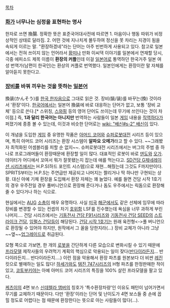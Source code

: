 [[목차]]

=== [[화]]가 너무나는 심정을 표현하는 명사 === 
한자로 쓰면 換腸. 정확한 뜻은 표준국어대사전에 따르면 1. 마음이나 행동 따위가 비정상적인 상태로 달라짐. 2. 어떤 것에 지나치게 몰두하여 정신을 못 차리는 지경이 됨을 속되게 이르는 말.
"환장하겠네"라는 단어는 아주 빈번하게 사용되고 있다. 참고로 일본에서는 전혀 쓰이지 않는 언어라서 [[황미나]] 만화 이씨댁 이야기를 일본에서 연재할 당시, 극중 에피소드 제목 이름이 '''환장의 커플'''인데 이걸 [[일본어]]로 통역하던 한국거주 일본 여성 번역가(남편이 한국인)는 환상의 커플로 번역했다. 일본인에게는 환장이란 말 자체를 알아듣지 못한다고.

=== [[장비]]를 바꿔 끼우는 것을 뜻하는 [[일본어]] ===
換装(かんそう)를 [[한국 한자음]]으로 그대로 읽은 것. 장비(裝/装)를 바꾸는(換) 것이라서 '환장'이다. [[한국어]]에서는 일본어 換装에 바로 대응하는 단어가 없고, 보통 '장비 교체' 등으로 쓴다.[* 스위칭, [[스와핑]] 등의 영어 단어도 쓰이는데 무기에 쓰인다는 것이 차이점.] 즉, '''1과 달리 한국어는 아니지만''' 번역하는 사람들이 일본 [[게임]] 내용을 [[직역]]하다가 퍼졌기에 종종 볼 수 있는데, 이것과 비슷한 단어로는 [[wiki: "배신#s-2" 배신]]이 있다.

이 개념을 도입한 [[게임]] 중 유명한 작품은 [[아머드 코어]]와 [[슈퍼로봇대전]] 시리즈 등이 있으며, 특히 아머드 코어 시리즈는 환장 시스템이 '''알파요 오메가'''라고 할 수 있다. ~~그래봤자 최적화된 어셈블리를 피할 순 없지~~. 슈퍼로봇대전 시리즈에서는 버그의 주범 중 하나로 프로그래머들이 환장때문에 환장할 일이 많다. 대표적인 로봇이 바로 [[덴도]]와 [[오가]]. 데이터가 어디에서 꼬여서 뭐가 잘못됐는지 잡는데 애를 먹는다고. 
[[SD건담 G제네레이션 시리즈]]에서는 H.P.S(하드 포인트 시스템)으로 재현...해줬는데 그것도 F까지만이다. SPRITS부터는 H.P.S는 주연급만 제공되고 나머지는 짤리거나 딱 하나만 구현되는 상황. 대신 아예 기체 환장을 도입해서 환장 자체는 꽤 늘었다. 예를 들면 건담 시작 1호기의 경우 우주전일 경우 풀버니언으로 환장해 준다거나 돔도 우주에서는 릭돔으로 환장해 줄 수 있다거나 하는 식으로.

현실에서는 [[AUG]] [[소총]]이 매우 유명하다. 사실 [[미국]] [[해군]]에서도 같은 선체에 임무에 따라 장비를 변경할 수 있는 컨셉의 차기 [[호위함]] LSF를 진수했는데 욕심을 너무 과하게 부린 나머지…. 건담 시리즈에서는 [[기동전사 건담 F91]]시리즈와 [[기동전사 건담 SEED]]의 [[스트라이크 건담]], [[임펄스 건담]]등이 해당된다. [[건담 시작 1호기]]는 원래 육전형<->풀 버니언으로 환장될 수 있어야 하지만, 원작에서 그 꼴을 당한지라(...) 장비 교체가 아니라 그냥 ~~옆~~[[업그레이드]]로 취급된다.

모형 쪽으로 가보면, 한 개의 [[로봇]]을 간단하게 다른 모습으로 변화시킬 수 있기 때문에 [[프라모델]] 제작사들의 우려먹기 계획의 핵심으로 악용되는 일이 잦다([[반다이]]라든지… 반다이라든지… 반다이라든지….) 이런 점을 악용해서 환장 파츠를 원본보다 더 비싼 [[레진]] 킷으로 별매하는 일도 많다! [[하세가와]]도 [[템진 747시리즈]]의 H형 파츠를 한정판매한 적이 있고, [[코토부키야]]는 아예 아머드 코어 시리즈의 특징을 100% 살린 프라모델을 팔고 있다.

[[케츠이]]의 4면 보스 [[신데렐라 앰버]]의 칭호가 '특수환장차량'인 이유도 패턴이 넘어가면서 무기를 교체하기 때문이다. 다만 '환장'이라는 단어 및 난이도가 4면 보스들 중 손에 꼽힐 정도로 어렵다는 점 때문에 환장한다는 뜻으로 아는 사람들이 많다(…). 
